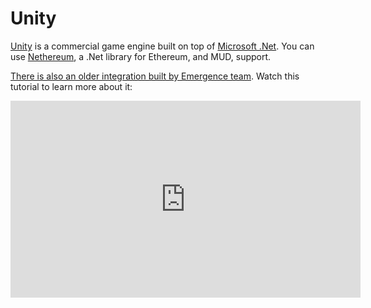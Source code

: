 
# Unity

[Unity](https://unity.com/) is a commercial game engine built on top of [Microsoft .Net](https://dotnet.microsoft.com/en-us/).
You can use [Nethereum](https://nethereum.com/), a .Net library for Ethereum, and MUD, support.

[There is also an older integration built by Emergence team](https://github.com/emergenceland/UniMUD).
Watch this tutorial to learn more about it:

<iframe
  width="560"
  height="315"
  src="https://www.youtube.com/embed/-cRTlDlTmSU?si=EwWriCXP9ZxZJ3-U"
  title="YouTube video player"
  frameborder="0"
  allow="accelerometer; autoplay; clipboard-write; encrypted-media; gyroscope; picture-in-picture; web-share"
  allowfullscreen
></iframe>

<TemplateDisclaimer />
